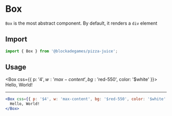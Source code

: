 
# Box

`Box` is the most abstract component. By default, it renders a `div` element

## Import

```jsx
import { Box } from '@blockadegames/pizza-juice';
```

## Usage

<Box css={{ p: '$4', w: 'max-content', bg: '$red-550', color: '$white' }}>
  Hello, World!
</Box>

---

```jsx
<Box css={{ p: '$4', w: 'max-content', bg: '$red-550', color: '$white' }}>
  Hello, World!
</Box>
```
